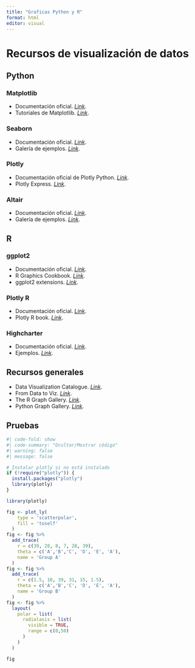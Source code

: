 ```yaml
---
title: "Graficas Python y R"
format: html
editor: visual
---
```


# **Recursos de visualización de datos**

## Python

### Matplotlib

-   Documentación oficial. [*Link*](https://matplotlib.org/).
-   Tutoriales de Matplotlib. [*Link*](https://matplotlib.org/stable/tutorials/index.html).

### Seaborn

-   Documentación oficial. [*Link*](https://seaborn.pydata.org/).
-   Galería de ejemplos. [*Link*](https://seaborn.pydata.org/examples/index.html).

### Plotly

-   Documentación oficial de Plotly Python. [*Link*](https://plotly.com/python/).
-   Plotly Express. [*Link*](https://plotly.com/python/plotly-express/).

### Altair

-   Documentación oficial. [*Link*](https://altair-viz.github.io/).
-   Galería de ejemplos. [*Link*](https://altair-viz.github.io/gallery/index.html).

## R

### ggplot2

-   Documentación oficial. [*Link*](https://ggplot2.tidyverse.org/).
-   R Graphics Cookbook. [*Link*](https://r-graphics.org/).
-   ggplot2 extensions. [*Link*](https://exts.ggplot2.tidyverse.org/).

### Plotly R

-   Documentación oficial. [*Link*](https://plotly.com/r/).
-   Plotly R book. [*Link*](https://plotly-r.com/).

### Highcharter

-   Documentación oficial. [*Link*](https://jkunst.com/highcharter/).
-   Ejemplos. [*Link*](https://jkunst.com/highcharter/articles/highcharts.html).

## Recursos generales

-   Data Visualization Catalogue. [*Link*](https://datavizcatalogue.com/).
-   From Data to Viz. [*Link*](https://www.data-to-viz.com/).
-   The R Graph Gallery. [*Link*](https://r-graph-gallery.com/).
-   Python Graph Gallery. [*Link*](https://python-graph-gallery.com/).

## Pruebas

```r
#| code-fold: show
#| code-summary: "Ocultar/Mostrar código"
#| warning: false
#| message: false

# Instalar plotly si no está instalado
if (!require("plotly")) {
  install.packages("plotly")
  library(plotly)
}

library(plotly)

fig <- plot_ly(
    type = 'scatterpolar',
    fill = 'toself'
  )
fig <- fig %>%
  add_trace(
    r = c(39, 28, 8, 7, 28, 39),
    theta = c('A','B','C', 'D', 'E', 'A'),
    name = 'Group A'
  )
fig <- fig %>%
  add_trace(
    r = c(1.5, 10, 39, 31, 15, 1.5),
    theta = c('A','B','C', 'D', 'E', 'A'),
    name = 'Group B'
  )
fig <- fig %>%
  layout(
    polar = list(
      radialaxis = list(
        visible = TRUE,
        range = c(0,50)
      )
    )
  )

fig
```